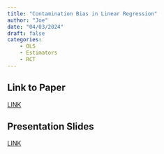 ```yaml
---
title: "Contamination Bias in Linear Regression"
author: "Joe"
date: "04/03/2024"
draft: false
categories: 
    - OLS
    - Estimators
    - RCT
---
```


## Link to Paper
[LINK](https://github.com/HW-Econ/HW-Econ.github.io/blob/main/posts/files/Contamination%20Bias.pdf)  

## Presentation Slides
[LINK](https://github.com/HW-Econ/HW-Econ.github.io/blob/main/posts/files/Contamination%20Bias.pdf)

